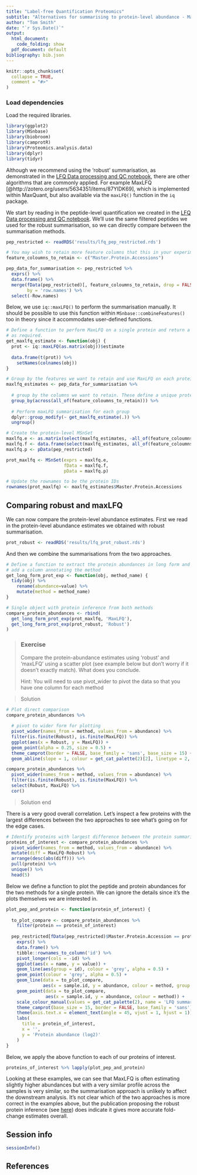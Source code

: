 ```yaml
---
title: "Label-free Quantification Proteomics"
subtitle: "Alternatives for summarising to protein-level abundance - MaxLFQ"
author: "Tom Smith"
date: "`r Sys.Date()`"
output:
  html_document:
    code_folding: show
  pdf_document: default
bibliography: bib.json
---
```


```r
knitr::opts_chunk$set(
  collapse = TRUE,
  comment = "#>"
)
```

### Load dependencies

Load the required libraries.
```r

library(ggplot2)
library(MSnbase)
library(biobroom)
library(camprotR)
library(Proteomics.analysis.data)
library(dplyr)
library(tidyr)

```

Although we recommend using the 'robust' summarisation, as demonstrated in the [LFQ Data processing and QC notebook](https://mrctoxbioinformatics.github.io/Proteomics_data_analysis/Markdowns/LFQ.html), there are other algorithms that are commonly applied. For example MaxLFQ [@http://zotero.org/users/5634351/items/87YIDK69], which is implemented within MaxQuant, but also available via the `maxLFQ()` function in the `iq` package.


We start by reading in the peptide-level quantification we created in the [LFQ Data processing and QC notebook](https://mrctoxbioinformatics.github.io/Proteomics_data_analysis/Markdowns/LFQ.html). We'll use the same filtered peptides we used for the robust summarisation, so we can directly compare between the summarisation methods.
```r
pep_restricted <- readRDS('results/lfq_pep_restricted.rds')

```

```r
# You may wish to retain more feature columns that this in your experimental data!
feature_coloumns_to_retain <- c("Master.Protein.Accessions")

pep_data_for_summarisation <- pep_restricted %>%
  exprs() %>%
  data.frame() %>%
  merge(fData(pep_restricted)[, feature_coloumns_to_retain, drop = FALSE], 
        by = 'row.names') %>%
  select(-Row.names)
```

Below, we use `iq::maxLFQ()` to perform the summarisation manually. It should be possible to use this function within `MSnbase::combineFeatures()` too in theory since it accommodates user-defined functions.

```r
# Define a function to perform MaxLFQ on a single protein and return a data.frame
# as required. 
get_maxlfq_estimate <- function(obj) {
  prot <- iq::maxLFQ(as.matrix(obj))$estimate
  
  data.frame(t(prot)) %>% 
    setNames(colnames(obj))
}

# Group by the features we want to retain and use MaxLFQ on each protein
maxlfq_estimates <- pep_data_for_summarisation %>%
  
  # group by the columns we want to retain. These define a unique protein ID
  group_by(across(all_of(feature_coloumns_to_retain))) %>% 
  
  # Perform maxLFQ summarisation for each group
  dplyr::group_modify(~ get_maxlfq_estimate(.)) %>%
  ungroup()

# Create the protein-level MSnSet
maxlfq.e <- as.matrix(select(maxlfq_estimates, -all_of(feature_coloumns_to_retain)))
maxlfq.f <- data.frame(select(maxlfq_estimates, all_of(feature_coloumns_to_retain)))
maxlfq.p <- pData(pep_restricted)

prot_maxlfq <- MSnSet(exprs = maxlfq.e,
                      fData = maxlfq.f,
                      pData = maxlfq.p)

# Update the rownames to be the protein IDs
rownames(prot_maxlfq) <- maxlfq_estimates$Master.Protein.Accessions
```


## Comparing robust and maxLFQ
We can now compare the protein-level abundance estimates. First we read in the protein-level abundance estimates we obtained with robust summarisation.
```r
prot_robust <- readRDS('results/lfq_prot_robust.rds')
```

And then we combine the summarisations from the two approaches.
```r
# Define a function to extract the protein abundances in long form and
# add a column annotating the method
get_long_form_prot_exp <- function(obj, method_name) {
  tidy(obj) %>%
    rename(abundance=value) %>%
    mutate(method = method_name)
}

# Single object with protein inference from both methods 
compare_protein_abundances <- rbind(
  get_long_form_prot_exp(prot_maxlfq, 'MaxLFQ'),
  get_long_form_prot_exp(prot_robust, 'Robust')
)
```

> ### Exercise
> Compare the protein-abundance estimates using 'robust' and 'maxLFQ' using a
> scatter plot (see example below but don't worry if it doesn't exactly match).
> What does you conclude.
>
> Hint: You will need to use pivot_wider to pivot the data so that you have one
> column for each method


> Solution

```r
# Plot direct comparison
compare_protein_abundances %>%
  
  # pivot to wider form for plotting
  pivot_wider(names_from = method, values_from = abundance) %>% 
  filter(is.finite(Robust), is.finite(MaxLFQ)) %>%
  ggplot(aes(x = Robust, y = MaxLFQ)) +
  geom_point(alpha = 0.25, size = 0.5) +
  theme_camprot(border = FALSE, base_family = 'sans', base_size = 15) +
  geom_abline(slope = 1, colour = get_cat_palette(2)[2], linetype = 2, size = 1)

compare_protein_abundances %>%
  pivot_wider(names_from = method, values_from = abundance) %>% 
  filter(is.finite(Robust), is.finite(MaxLFQ)) %>%
  select(Robust, MaxLFQ) %>%
  cor()
```
> Solution end


There is a very good overall correlation. Let's inspect a few proteins with the largest differences between the two approaches to see what's going on for the edge cases.

```r
# Identify proteins with largest difference between the protein summarisation methods
proteins_of_interest <- compare_protein_abundances %>%
  pivot_wider(names_from = method, values_from = abundance) %>%
  mutate(diff = MaxLFQ-Robust) %>%
  arrange(desc(abs(diff))) %>%
  pull(protein) %>%
  unique() %>%
  head(5)
```

Below we define a function to plot the peptide and protein abundances for the two methods for a single protein. We can ignore the details since it's the plots themselves we are interested in.

```r
plot_pep_and_protein <- function(protein_of_interest) {
  
  to_plot_compare <- compare_protein_abundances %>% 
    filter(protein == protein_of_interest)
  
  pep_restricted[fData(pep_restricted)$Master.Protein.Accession == protein_of_interest] %>%
    exprs() %>%
    data.frame() %>%
    tibble::rownames_to_column('id') %>%
    pivot_longer(cols = -id) %>%
    ggplot(aes(x = name, y = value)) +
    geom_line(aes(group = id), colour = 'grey', alpha = 0.5) +
    geom_point(colour = 'grey', alpha = 0.5) +
    geom_line(data = to_plot_compare,
              aes(x = sample.id, y = abundance, colour = method, group = method)) +
    geom_point(data = to_plot_compare,
               aes(x = sample.id, y = abundance, colour = method)) +
    scale_colour_manual(values = get_cat_palette(2), name = 'LFQ summarisation method') +
    theme_camprot(base_size = 15, border = FALSE, base_family = 'sans') +
    theme(axis.text.x = element_text(angle = 45, vjust = 1, hjust = 1)) +
    labs(
      title = protein_of_interest,
      x = '',
      y = 'Protein abundance (log2)'
    )
}
```


Below, we apply the above function to each of our proteins of interest.

```r
proteins_of_interest %>% lapply(plot_pep_and_protein)
```

Looking at these examples, we can see that MaxLFQ is often estimating slightly higher abundances but with a very similar profile across the samples is very similar, so the summarisation approach is unlikely to affect the downstream analysis. It's not clear which of the two approaches is more correct in the examples above, but the publication proposing the robust protein inference (see [here](https://pubmed.ncbi.nlm.nih.gov/32321741/)) does indicate it gives more accurate fold-change estimates overall.


## Session info {.unnumbered}

```r
sessionInfo()
```

## References {.unnumbered}
